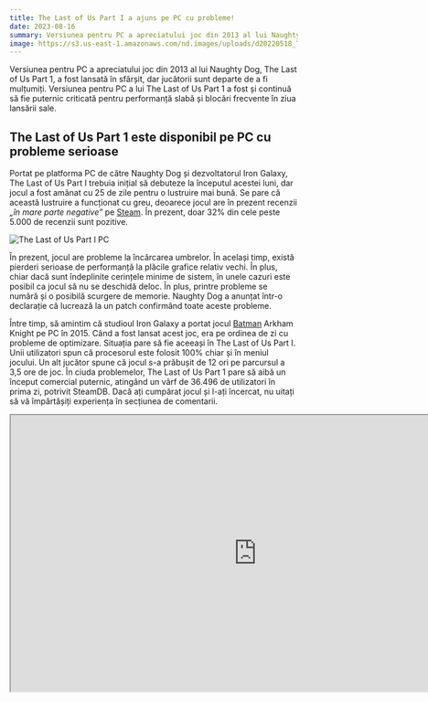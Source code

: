 ```yaml
---
title: The Last of Us Part I a ajuns pe PC cu probleme!
date: 2023-08-16
summary: Versiunea pentru PC a apreciatului joc din 2013 al lui Naughty Dog, The Last of Us Part 1, a fost lansată în sfârșit, dar jucătorii sunt departe de a fi mulțumiți.
image: https://s3.us-east-1.amazonaws.com/nd.images/uploads/d20220518_TLOUX_SocialAssets_T1X_-Annouce_16x9.jpg 
---
```



Versiunea pentru PC a apreciatului joc din 2013 al lui Naughty Dog, The Last of Us Part 1, a fost lansată în sfârșit, dar jucătorii sunt departe de a fi mulțumiți. Versiunea pentru PC a lui The Last of Us Part 1 a fost și continuă să fie puternic criticată pentru performanță slabă și blocări frecvente în ziua lansării sale.

## The Last of Us Part 1 este disponibil pe PC cu probleme serioase

Portat pe platforma PC de către Naughty Dog și dezvoltatorul Iron Galaxy, The Last of Us Part I trebuia inițial să debuteze la începutul acestei luni, dar jocul a fost amânat cu 25 de zile pentru o lustruire mai bună. Se pare că această lustruire a funcționat cu greu, deoarece jocul are în prezent recenzii _„în mare parte negative”_ pe [Steam](https://store.steampowered.com/app/1888930/The_Last_of_Us_Part_I/). În prezent, doar 32% din cele peste 5.000 de recenzii sunt pozitive.

![The Last of Us Part I PC](https://geeki.ro/wp-content/uploads/2023/03/The-Last-of-Us-Part-I.webp)

În prezent, jocul are probleme la încărcarea umbrelor. În același timp, există pierderi serioase de performanță la plăcile grafice relativ vechi. În plus, chiar dacă sunt îndeplinite cerințele minime de sistem, în unele cazuri este posibil ca jocul să nu se deschidă deloc. În plus, printre probleme se numără și o posibilă scurgere de memorie. Naughty Dog a anunțat într-o declarație că lucrează la un patch confirmând toate aceste probleme.

Între timp, să amintim că studioul Iron Galaxy a portat jocul [Batman](https://geeki.ro/tag/batman/ "Batman") Arkham Knight pe PC în 2015. Când a fost lansat acest joc, era pe ordinea de zi cu probleme de optimizare. Situația pare să fie aceeași în The Last of Us Part I. Unii utilizatori spun că procesorul este folosit 100% chiar și în meniul jocului. Un alt jucător spune că jocul s-a prăbușit de 12 ori pe parcursul a 3,5 ore de joc. În ciuda problemelor, The Last of Us Part 1 pare să aibă un început comercial puternic, atingând un vârf de 36.496 de utilizatori în prima zi, potrivit SteamDB. Dacă ați cumpărat jocul și l-ați încercat, nu uitați să vă împărtășiți experiența în secțiunea de comentarii.
 


<iframe width="860" height="484" src="https://www.youtube.com/embed/CxVyuE2Nn_w" title="The Last of Us Part I - Launch Trailer | PC Games" allow="accelerometer; autoplay; clipboard-write; encrypted-media; gyroscope; allowfullscreen" loading="lazy" ></iframe>
